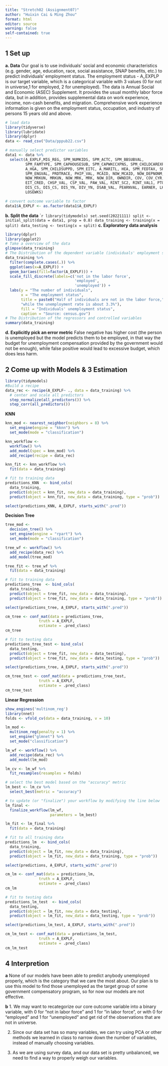 ```yaml
---
title: "Stretch02 (Assignment07)"
author: "Huixin Cai & Ming Zhou"
format: html
editor: source
warning: false
self-contained: true
---
```

## 1 Set up
**a. Data**
Our goal is to use individuals' social and economic characteristics (e.g. gender, age, education, race, social assistance, SNAP benefits, etc.) to predict individuals' employment status. The employment status - A_EXPLP is our target variable, which is a categorical variable with 3 values (0 for not in universe,1 for employed, 2 for unemployed). 
The data is Annual Social and Economic (ASEC) Supplement. It provides the usual monthly labor force data, but in addition, provides supplemental data on work experience, income, non-cash benefits, and migration. Comprehensive work experience information is given on the employment status, occupation, and industry of persons 15 years old and above.
```r
# load data
library(tidyverse)
library(lubridate)
library(dplyr)
data <- read_csv("Data/pppub22.csv")

# manually select predictor variables
data1 <- data %>%
  select(A_EXPLF,MIG_REG, SPM_NUMKIDS, SPM_ACTC, SPM_BBSUBVAL,
         SPM_FAMTYPE, SPM_CAPHOUSESUB, SPM_CAPWKCCXPNS, SPM_CHILDCAREXPNS,
         A_HGA, SPM_CHILDSUPPD, SPM_EITC, A_MARITL, HEA, SPM_FEDTAX, SPM_GEOADJ,
         SPM_ENGVAL, PRDTRACE, PHIP_VAL, MCAID, NOW_MCAID, NOW_DEPNONM,
         NOW_MRKUN, MRKUN, NOW_MRK, MRK, NOW_DIR, OWNDIR, COV, COV_CYR, AGI, 
         EIT_CRED, CHSP_VAL, CSP_VAL, PAW_VAL, RINT_SC2, RINT_VAL1, PTOTVAL, DIS_HP,
         DIS_CS, DIS_CS, DIS_YN, DIV_YN, DSAB_VAL, PEARNVAL, EARNER, LKWEEKS,
         LOSEWKS)

# convert outcome variable to factor
data1$A_EXPLF <- as.factor(data1$A_EXPLF)
```
**b. Split the data**
````r
library(tidymodels)
set.seed(20221111)
split <- initial_split(data = data1, prop = 0.8)
data_training <- training(x = split)
data_testing <- testing(x = split)
```
**c. Exploratory data analysis**
```r
library(dplyr)
library(ggplot2)
# Take a overview of the data 
glimpse(data_training)
# The Distribution of the dependent variable (individuals' employment status)
data_training %>%
  filter(complete.cases(.)) %>%
  ggplot(aes(x=A_EXPLF)) +
  geom_bar(aes(fill=factor(A_EXPLF))) +
  scale_fill_discrete(labels=c('not in the labor force', 
                               'employed',
                               'unemployed')) +
  labs(y = "The number of individuals",
       x = "The employment status",
       title = paste0("Half of individuals are not in the labor force,",
       "while the unemployment rate is about 3.3%"), 
       fill = "Individuals' unemployment status",
       caption = "Source: census.gov")
# The Distribution of the regressors and controlled variables 
summary(data_training)
```
**d. Explicitly pick an error metric**
False negative has higher cost (the person is unemployed but the model predicts them to be employed, in that way the budget for unemployment compensation provided by the government would not be enough), while false positive would lead to excessive budget, which does less harm.

## 2 Come up with Models & 3 Estimation 
```r
library(tidymodels)
#Build a recipe 
data_rec <- recipe(A_EXPLF~ ., data = data_training) %>%
  # center and scale all predictors
  step_normalize(all_predictors()) %>%
  step_corr(all_predictors())
```
**KNN**
```r
knn_mod <- nearest_neighbor(neighbors = 8) %>%
  set_engine(engine = "kknn") %>%
  set_mode(mode = "classification")

knn_workflow <- 
  workflow() %>%
  add_model(spec = knn_mod) %>%
  add_recipe(recipe = data_rec)

knn_fit <- knn_workflow %>%
  fit(data = data_training)

# fit to training data
predictions_KNN  <- bind_cols(
  data_training,
  predict(object = knn_fit, new_data = data_training),
  predict(object = knn_fit, new_data = data_training, type = "prob"))

select(predictions_KNN, A_EXPLF, starts_with(".pred"))
```
**Decision Tree**
```r
tree_mod <-
  decision_tree() %>%
  set_engine(engine = "rpart") %>%
  set_mode(mode = "classification")

tree_wf <- workflow() %>%
  add_recipe(data_rec) %>%
  add_model(tree_mod)

tree_fit <- tree_wf %>%
  fit(data = data_training)

# fit to training data
predictions_tree  <- bind_cols(
  data_training,
  predict(object = tree_fit, new_data = data_training),
  predict(object = tree_fit, new_data = data_training, type = "prob"))

select(predictions_tree, A_EXPLF, starts_with(".pred"))

cm_tree <- conf_mat(data = predictions_tree,
               truth = A_EXPLF,
               estimate = .pred_class)
cm_tree

# fit to testing data
predictions_tree_test <- bind_cols(
  data_testing,
  predict(object = tree_fit, new_data = data_testing),
  predict(object = tree_fit, new_data = data_testing, type = "prob"))

select(predictions_tree, A_EXPLF, starts_with(".pred"))

cm_tree_test <- conf_mat(data = predictions_tree_test,
               truth = A_EXPLF,
               estimate = .pred_class)
cm_tree_test
```

**Linear Regression** 
```r
show_engines('multinom_reg')
library(nnet)
folds <- vfold_cv(data = data_training, v = 10)

lm_mod <- 
  multinom_reg(penalty = 1) %>%
  set_engine("glmnet") %>%
  set_mode("classification")

lm_wf <- workflow() %>%
  add_recipe(data_rec) %>%
  add_model(lm_mod) 

lm_cv <- lm_wf %>%
  fit_resamples(resamples = folds)

# select the best model based on the "accuracy" metric
lm_best <- lm_cv %>%
  select_best(metric = "accuracy")

# to update (or "finalize") your workflow by modifying the line below
lm_final <- 
  finalize_workflow(lm_wf,
                    parameters = lm_best)

lm_fit <- lm_final %>%
  fit(data = data_training)

# fit to all training data
predictions_lm  <- bind_cols(
  data_training,
  predict(object = lm_fit, new_data = data_training),
  predict(object = lm_fit, new_data = data_training, type = "prob"))

select(predictions, A_EXPLF, starts_with(".pred"))

cm_lm <- conf_mat(data = predictions_lm,
               truth = A_EXPLF,
               estimate = .pred_class)
cm_lm

# fit to testing data
predictions_lm_test  <- bind_cols(
  data_testing,
  predict(object = lm_fit, new_data = data_testing),
  predict(object = lm_fit, new_data = data_testing, type = "prob"))

select(predictions_lm_test, A_EXPLF, starts_with(".pred"))

cm_lm_test <- conf_mat(data = predictions_lm_test,
               truth = A_EXPLF,
               estimate = .pred_class)
cm_lm_test
```

## 4 Interpretion 
**a**
None of our models have been able to predict anybody unemployed properly, which is the category that we care the most about. Our plan is to use this model to find those unemployed as the target group of some government compensatory program, so for now our models are not effective.

**b**
1. We may want to recategorize our core outcome variable into a binary variable, with 0 for "not in labor force" and 1 for "in labor force", or with 0 for "employed" and 1 for "unemployed" and get rid of the observations that are not in universe.

2. Since our data set has so many variables, we can try using PCA or other methods we learned in class to narrow down the number of variables, instead of manually choosing variables.

3. As we are using survey data, and our data set is pretty unbalanced, we need to find a way to properly weigh our variables.